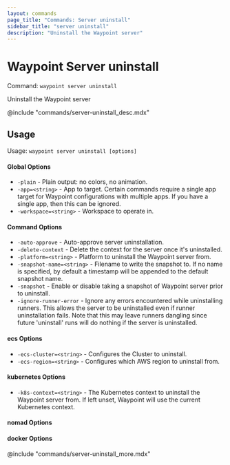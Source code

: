 ```yaml
---
layout: commands
page_title: "Commands: Server uninstall"
sidebar_title: "server uninstall"
description: "Uninstall the Waypoint server"
---
```


# Waypoint Server uninstall

Command: `waypoint server uninstall`

Uninstall the Waypoint server

@include "commands/server-uninstall_desc.mdx"

## Usage

Usage: `waypoint server uninstall [options]`

#### Global Options

- `-plain` - Plain output: no colors, no animation.
- `-app=<string>` - App to target. Certain commands require a single app target for Waypoint configurations with multiple apps. If you have a single app, then this can be ignored.
- `-workspace=<string>` - Workspace to operate in.

#### Command Options

- `-auto-approve` - Auto-approve server uninstallation.
- `-delete-context` - Delete the context for the server once it's uninstalled.
- `-platform=<string>` - Platform to uninstall the Waypoint server from.
- `-snapshot-name=<string>` - Filename to write the snapshot to. If no name is specified, by default a timestamp will be appended to the default snapshot name.
- `-snapshot` - Enable or disable taking a snapshot of Waypoint server prior to uninstall.
- `-ignore-runner-error` - Ignore any errors encountered while uninstalling runners. This allows the server to be uninstalled even if runner uninstallation fails. Note that this may leave runners dangling since future 'uninstall' runs will do nothing if the server is uninstalled.

#### ecs Options

- `-ecs-cluster=<string>` - Configures the Cluster to uninstall.
- `-ecs-region=<string>` - Configures which AWS region to uninstall from.

#### kubernetes Options

- `-k8s-context=<string>` - The Kubernetes context to uninstall the Waypoint server from. If left unset, Waypoint will use the current Kubernetes context.

#### nomad Options


#### docker Options


@include "commands/server-uninstall_more.mdx"
